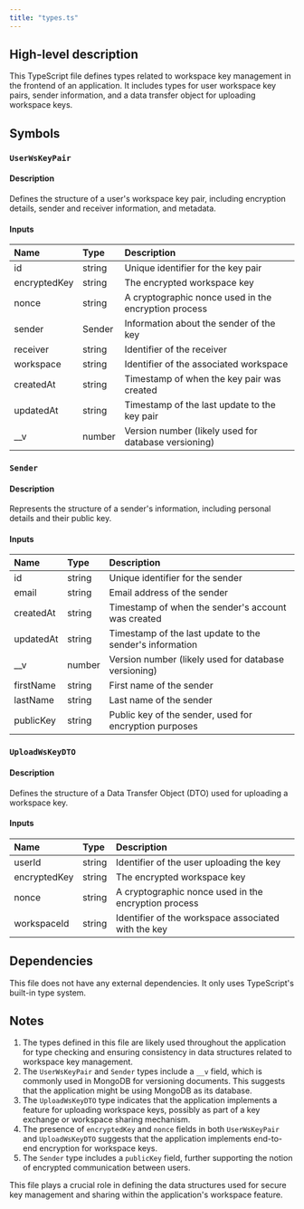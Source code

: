 ```yaml
---
title: "types.ts"
---
```


## High-level description
This TypeScript file defines types related to workspace key management in the frontend of an application. It includes types for user workspace key pairs, sender information, and a data transfer object for uploading workspace keys.

## Symbols

### `UserWsKeyPair`
#### Description
Defines the structure of a user's workspace key pair, including encryption details, sender and receiver information, and metadata.

#### Inputs
| Name | Type | Description |
|:-----|:-----|:------------|
| id | string | Unique identifier for the key pair |
| encryptedKey | string | The encrypted workspace key |
| nonce | string | A cryptographic nonce used in the encryption process |
| sender | Sender | Information about the sender of the key |
| receiver | string | Identifier of the receiver |
| workspace | string | Identifier of the associated workspace |
| createdAt | string | Timestamp of when the key pair was created |
| updatedAt | string | Timestamp of the last update to the key pair |
| __v | number | Version number (likely used for database versioning) |

### `Sender`
#### Description
Represents the structure of a sender's information, including personal details and their public key.

#### Inputs
| Name | Type | Description |
|:-----|:-----|:------------|
| id | string | Unique identifier for the sender |
| email | string | Email address of the sender |
| createdAt | string | Timestamp of when the sender's account was created |
| updatedAt | string | Timestamp of the last update to the sender's information |
| __v | number | Version number (likely used for database versioning) |
| firstName | string | First name of the sender |
| lastName | string | Last name of the sender |
| publicKey | string | Public key of the sender, used for encryption purposes |

### `UploadWsKeyDTO`
#### Description
Defines the structure of a Data Transfer Object (DTO) used for uploading a workspace key.

#### Inputs
| Name | Type | Description |
|:-----|:-----|:------------|
| userId | string | Identifier of the user uploading the key |
| encryptedKey | string | The encrypted workspace key |
| nonce | string | A cryptographic nonce used in the encryption process |
| workspaceId | string | Identifier of the workspace associated with the key |

## Dependencies
This file does not have any external dependencies. It only uses TypeScript's built-in type system.

## Notes
1. The types defined in this file are likely used throughout the application for type checking and ensuring consistency in data structures related to workspace key management.
2. The `UserWsKeyPair` and `Sender` types include a `__v` field, which is commonly used in MongoDB for versioning documents. This suggests that the application might be using MongoDB as its database.
3. The `UploadWsKeyDTO` type indicates that the application implements a feature for uploading workspace keys, possibly as part of a key exchange or workspace sharing mechanism.
4. The presence of `encryptedKey` and `nonce` fields in both `UserWsKeyPair` and `UploadWsKeyDTO` suggests that the application implements end-to-end encryption for workspace keys.
5. The `Sender` type includes a `publicKey` field, further supporting the notion of encrypted communication between users.

This file plays a crucial role in defining the data structures used for secure key management and sharing within the application's workspace feature.